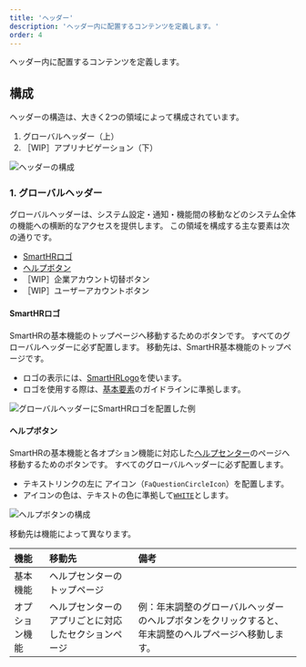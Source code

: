 ```yaml
---
title: 'ヘッダー'
description: 'ヘッダー内に配置するコンテンツを定義します。'
order: 4
---
```



ヘッダー内に配置するコンテンツを定義します。

## 構成

ヘッダーの構造は、大きく2つの領域によって構成されています。

1. グローバルヘッダー（上）
2. ［WIP］アプリナビゲーション（下）

![ヘッダーの構成](./images/navigation/header-anatomy.png)

### 1. グローバルヘッダー

グローバルヘッダーは、システム設定・通知・機能間の移動などのシステム全体の機能への横断的なアクセスを提供します。
この領域を構成する主な要素は次の通りです。

- [SmartHRロゴ](#h4-0)
- [ヘルプボタン](#h4-1)
- ［WIP］企業アカウント切替ボタン
- ［WIP］ユーザーアカウントボタン

#### SmartHRロゴ

SmartHRの基本機能のトップページへ移動するためのボタンです。
すべてのグローバルヘッダーに必ず配置します。
移動先は、SmartHR基本機能のトップページです。

- ロゴの表示には、[SmartHRLogo](/products/components/smarthr-logo/)を使います。
- ロゴを使用する際は、[基本要素](/basics/logos/)のガイドラインに準拠します。

![グローバルヘッダーにSmartHRロゴを配置した例](./images/navigation/smarthrlogo-in-global-header.png)

#### ヘルプボタン

SmartHRの基本機能と各オプション機能に対応した[ヘルプセンター](https://support.smarthr.jp/ja/)のページへ移動するためのボタンです。
すべてのグローバルヘッダーに必ず配置します。

- テキストリンクの左に <FaQuestionCircleIcon alt="ヘルプ" /> アイコン（`FaQuestionCircleIcon`）を配置します。
- アイコンの色は、テキストの色に準拠して[`WHITE`](/products/design-tokens/color/#h2-0)とします。

![ヘルプボタンの構成](./images/navigation/help-button.png)

移動先は機能によって異なります。

| 機能 | 移動先 | 備考 |
| :--- | :--- | :--- |
| 基本機能 | ヘルプセンターのトップページ |  |
| オプション機能 | ヘルプセンターのアプリごとに対応したセクションページ | 例：年末調整のグローバルヘッダーのヘルプボタンをクリックすると、年末調整のヘルプページへ移動します。 |
